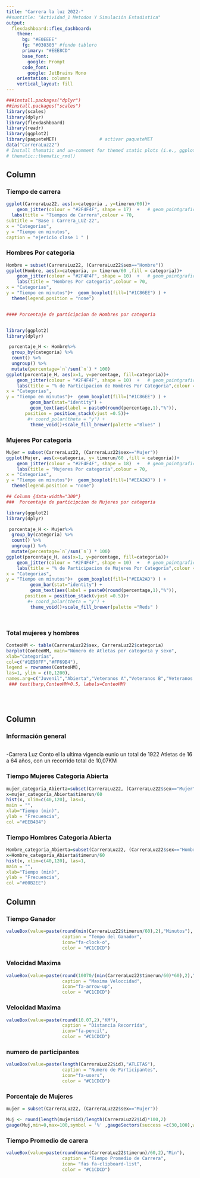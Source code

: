 ---
title: "Carrera la luz 2022-"
##suntitle: "Actividad_1 Metodos Y Simulación Estadistica"
output: 
  flexdashboard::flex_dashboard:
    theme:
      bg: "#E0EEEE"
      fg: "#030303" #fondo tablero 
      primary: "#EEE8CD"
      base_font:
        google: Prompt
      code_font:
        google: JetBrains Mono
    orientation: columns
    vertical_layout: fill
---

```{r setup, include=FALSE}
###install.packages("dplyr")
##install.packages("scales")
library(scales)
library(dplyr)
library(flexdashboard)
library(readr)
library(ggplot2)
library(paqueteMET)                # activar paqueteMET
data("CarreraLuz22")  
# Install thematic and un-comment for themed static plots (i.e., ggplot2)
# thematic::thematic_rmd()
```

## Column {.tabset data-width="700"}

### Tiempo de carrera

```{r}

ggplot(CarreraLuz22, aes(x=categoria , y=timerun/60))+
    geom_jitter(colour = "#2F4F4F", shape = 17)  +   # geom_pointgrafico de puntos,fill=names.arg
  labs(title = "Tiempos de Carrera",colour = 70,
subtitle = "Base : Carrera_LUZ-22",
x = "Categorias", 
y = "Tiempo en minutos",
caption = "ejericio clase 1 " )

```

### Hombres Por categoria

```{r}
Hombre = subset(CarreraLuz22, (CarreraLuz22$sex=="Hombre"))
ggplot(Hombre, aes(x=categoria, y= timerun/60 ,fill = categoria))+
    geom_jitter(colour = "#2F4F4F", shape = 10)  +   # geom_pointgrafico de puntos,fill=names.arg
    labs(title = "Hombres Por categoria",colour = 70,
x = "Categorias", 
y = "Tiempo en minutos")+  geom_boxplot(fill=("#1C86EE") ) +
  theme(legend.position = "none")


#### Porcentaje de participcion de Hombres por categoria


library(ggplot2)
library(dplyr)

 porcentaje_H <- Hombre%>% 
  group_by(categoria) %>% 
  count() %>% 
  ungroup() %>% 
  mutate(percentage=`n`/sum(`n`) * 100) 
ggplot(porcentaje_H, aes(x=1, y=percentage, fill=categoria))+
    geom_jitter(colour = "#2F4F4F", shape = 10)  +   # geom_pointgrafico de puntos,fill=names.arg
    labs(title = "% de Participacion de Hombres Por Categoria",colour = 70,
x = "Categorias", 
y = "Tiempo en minutos")+  geom_boxplot(fill=("#1C86EE") ) +
         geom_bar(stat="identity") +
         geom_text(aes(label = paste0(round(percentage,1),"%")), 
       position = position_stack(vjust =0.5))+
        #+ coord_polar(theta = "y") + 
         theme_void()+scale_fill_brewer(palette ="Blues" )

```

### Mujeres Por categoria

```{r}

Mujer = subset(CarreraLuz22, (CarreraLuz22$sex=="Mujer"))
ggplot(Mujer, aes(x=categoria, y= timerun/60 ,fill = categoria))+
    geom_jitter(colour = "#2F4F4F", shape = 18)  +   # geom_pointgrafico de puntos,fill=names.arg
    labs(title = "Mujeres Por categoria",colour = 70,
x = "Categorias", 
y = "Tiempo en minutos")+  geom_boxplot(fill=("#EEA2AD") ) +
  theme(legend.position = "none")

## Column {data-width="300"}
###  Porcentaje de participcion de Mujeres por categoria

library(ggplot2)
library(dplyr)

 porcentaje_H <- Mujer%>% 
  group_by(categoria) %>% 
  count() %>% 
  ungroup() %>% 
  mutate(percentage=`n`/sum(`n`) * 100) 
ggplot(porcentaje_H, aes(x=1, y=percentage, fill=categoria))+
    geom_jitter(colour = "#2F4F4F", shape = 10)  +   # geom_pointgrafico de puntos,fill=names.arg
    labs(title = "% de Participacion de Mujeres Por Categoria",colour = 70,
x = "Categorias", 
y = "Tiempo en minutos")+  geom_boxplot(fill=("#EEA2AD") ) +
         geom_bar(stat="identity") +
         geom_text(aes(label = paste0(round(percentage,1),"%")), 
       position = position_stack(vjust =0.5))+
        #+ coord_polar(theta = "y") + 
         theme_void()+scale_fill_brewer(palette ="Reds" )




```

### Total mujeres y hombres

```{r}
ConteoHM <- table(CarreraLuz22$sex, CarreraLuz22$categoria)
barplot(ConteoHM, main="Número de Atletas por categoria y sexo",  
xlab="Categorías",
col=c("#1E90FF","#FF69B4"),
legend = rownames(ConteoHM),
las=1, ylim = c(0,1200), 
names.arg=c("Juvenil","Abierta","Veteranos A","Veteranos B","Veteranos C"))
 ### text(barp,ConteoHM+0.5, labels=ConteoHM)
  

  
```

## Column {data-width="500"}

### Información general

```{r, echo=FALSE, out.width="30%", fig.alin = "center"}
```

-Carrera Luz Conto el la ultima vigencia eunio un total de 1922 Atletas de 16 a 64 años, con un recorrido total de 10,07KM

### Tiempo Mujeres Categoria Abierta

```{r}
mujer_categoria_Abierta=subset(CarreraLuz22, (CarreraLuz22$sex=="Mujer" & CarreraLuz22$categoria=="2. Abierta")) # dataset de
x=mujer_categoria_Abierta$timerun/60
hist(x, xlim=c(40,120), las=1,
main = "",
xlab="Tiempo (min)",
ylab = "Frecuencia",
col ="#EEB4B4")

```

### Tiempo Hombres Categoria Abierta

```{r}
Hombre_categoria_Abierta=subset(CarreraLuz22, (CarreraLuz22$sex=="Hombre" & CarreraLuz22$categoria=="2. Abierta")) # dataset de
x=Hombre_categoria_Abierta$timerun/60
hist(x, xlim=c(40,120), las=1,
main = "",
xlab="Tiempo (min)",
ylab = "Frecuencia",
col ="#00B2EE")
```

## Column {data-width="100"}

### Tiempo Ganador {.value.box}

```{r}
valueBox(value=paste(round(min(CarreraLuz22$timerun/60),2),"Minutos"),
                     caption = "Tempo del Ganador",
                     icon="fa-clock-o",
                     color = "#C1CDCD")

```

### Velocidad Maxima {.value-box}

```{r}
valueBox(value=paste(round(10070/(min(CarreraLuz22$timerun/60)*60),2),"m/s"),
                     caption = "Maxima Veloccidad",
                     icon="fa-arrow-up",
                     color = "#C1CDCD")
```

### Velocidad Maxima {.value-box}

```{r}
valueBox(value=paste(round(10.07,2),"KM"),
                     caption = "Distancia Recorrida",
                     icon="fa-pencil",
                     color = "#C1CDCD")
```

### numero de participantes {.VALUE-BOX}

```{r}
valueBox(value=paste(length(CarreraLuz22$id),"ATLETAS"),
                     caption = "Numero de Participantes",
                     icon="fa-users",
                     color = "#C1CDCD")
```

### Porcentaje de Mujeres {.VALUE-BOX}

```{r}
mujer = subset(CarreraLuz22, (CarreraLuz22$sex=="Mujer"))

Muj <- round(length(mujer$id)/length(CarreraLuz22$id)*100,2)
gauge(Muj,min=0,max=100,symbol = '%' ,gaugeSectors(success =c(30,100),warning = c(21,29),danger =  c (0,20) , colors="#FFC0CB"))


```

### Tiempo Promedio de carera {.value-box}

```{r}
valueBox(value=paste(round(mean(CarreraLuz22$timerun)/60,2),"Min"),
                     caption = "Tiempo Promedio de Carrera",
                     icon= "fas fa-clipboard-list",
                     color = "#C1CDCD")
```
